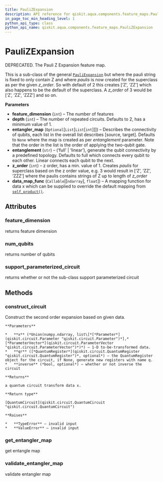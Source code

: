```yaml
---
title: PauliZExpansion
description: API reference for qiskit.aqua.components.feature_maps.PauliZExpansion
in_page_toc_min_heading_level: 1
python_api_type: class
python_api_name: qiskit.aqua.components.feature_maps.PauliZExpansion
---
```


# PauliZExpansion

<Class id="qiskit.aqua.components.feature_maps.PauliZExpansion" github="https://github.com/qiskit-community/qiskit-aqua/tree/stable/0.7/qiskit/aqua/components/feature_maps/pauli_z_expansion.py" signature="PauliZExpansion(feature_dimension, depth=2, entangler_map=None, entanglement='full', z_order=2, data_map_func=<function self_product>)">
  DEPRECATED. The Pauli Z Expansion feature map.

  This is a sub-class of the general [`PauliExpansion`](qiskit.aqua.components.feature_maps.PauliExpansion "qiskit.aqua.components.feature_maps.PauliExpansion") but where the pauli string is fixed to only contain Z and where *paulis* is now created for the superclass as per the given *z\_order*. So with default of 2 this creates \[‘Z’, ‘ZZ’] which also happens to be the default of the superclass. A *z\_order* of 3 would be \[‘Z’, ‘ZZ’, ‘ZZZ’] and so on.

  **Parameters**

  *   **feature\_dimension** (`int`) – The number of features
  *   **depth** (`int`) – The number of repeated circuits. Defaults to 2, has a minimum value of 1.
  *   **entangler\_map** (`Optional`\[`List`\[`List`\[`int`]]]) – Describes the connectivity of qubits, each list in the overall list describes \[source, target]. Defaults to `None` where the map is created as per *entanglement* parameter. Note that the order in the list is the order of applying the two-qubit gate.
  *   **entanglement** (`str`) – (‘full’ | ‘linear’), generate the qubit connectivity by a predefined topology. Defaults to full which connects every qubit to each other. Linear connects each qubit to the next.
  *   **z\_order** (`int`) – z order, has a min. value of 1. Creates *paulis* for superclass based on the z order value, e.g. 3 would result in \[‘Z’, ‘ZZ’, ‘ZZZ’] where the paulis contains strings of Z up to length of *z\_order*
  *   **data\_map\_func** (`Callable`\[\[`ndarray`], `float`]) – A mapping function for data x which can be supplied to override the default mapping from [`self_product()`](qiskit.aqua.components.feature_maps.self_product "qiskit.aqua.components.feature_maps.self_product").

  ## Attributes

  ### feature\_dimension

  <Attribute id="qiskit.aqua.components.feature_maps.PauliZExpansion.feature_dimension" name="feature_dimension">
    returns feature dimension
  </Attribute>

  ### num\_qubits

  <Attribute id="qiskit.aqua.components.feature_maps.PauliZExpansion.num_qubits" name="num_qubits">
    returns number of qubits
  </Attribute>

  ### support\_parameterized\_circuit

  <Attribute id="qiskit.aqua.components.feature_maps.PauliZExpansion.support_parameterized_circuit" name="support_parameterized_circuit">
    returns whether or not the sub-class support parameterized circuit
  </Attribute>

  ## Methods

  ### construct\_circuit

  <Function id="qiskit.aqua.components.feature_maps.PauliZExpansion.construct_circuit" name="construct_circuit" signature="PauliZExpansion.construct_circuit(x, qr=None, inverse=False)">
    Construct the second order expansion based on given data.

    **Parameters**

    *   **x** (*Union(numpy.ndarray, list\[*[*Parameter*](qiskit.circuit.Parameter "qiskit.circuit.Parameter")*],* [*ParameterVector*](qiskit.circuit.ParameterVector "qiskit.circuit.ParameterVector")*)*) – 1-D to-be-transformed data.
    *   **qr** ([*QuantumRegister*](qiskit.circuit.QuantumRegister "qiskit.circuit.QuantumRegister")*, optional*) – the QuantumRegister object for the circuit, if None, generate new registers with name q.
    *   **inverse** (*bool, optional*) – whether or not inverse the circuit

    **Returns**

    a quantum circuit transform data x.

    **Return type**

    [QuantumCircuit](qiskit.circuit.QuantumCircuit "qiskit.circuit.QuantumCircuit")

    **Raises**

    *   **TypeError** – invalid input
    *   **ValueError** – invalid input
  </Function>

  ### get\_entangler\_map

  <Function id="qiskit.aqua.components.feature_maps.PauliZExpansion.get_entangler_map" name="get_entangler_map" signature="static PauliZExpansion.get_entangler_map(map_type, num_qubits)">
    get entangle map
  </Function>

  ### validate\_entangler\_map

  <Function id="qiskit.aqua.components.feature_maps.PauliZExpansion.validate_entangler_map" name="validate_entangler_map" signature="static PauliZExpansion.validate_entangler_map(entangler_map, num_qubits)">
    validate entangler map
  </Function>
</Class>

